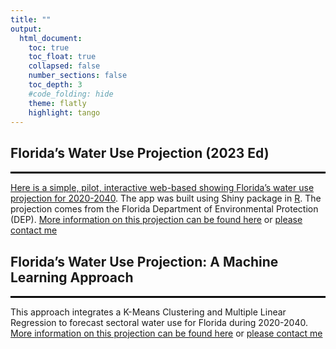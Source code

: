 ```yaml
---
title: ""
output: 
  html_document:
    toc: true
    toc_float: true
    collapsed: false
    number_sections: false
    toc_depth: 3
    #code_folding: hide
    theme: flatly
    highlight: tango
---
```


## 

## Florida's Water Use Projection (2023 Ed)
<hr style="border:1px solid black"> <!-- add black line -->

[Here is a simple, pilot, interactive web-based showing Florida's water use projection for 2020-2040](https://dattran-hydroeco.shinyapps.io/FL_WR_2023/). The app was built using Shiny package in [R](https://www.r-project.org/about.html). The projection comes from the Florida Department of Environmental Protection (DEP). [More information on this projection can be found here](http://edr.state.fl.us/Content/natural-resources/2024_AnnualAssessmentWaterResources_Chapter3.pdf) or [please contact me](https://dattran-hydroeco.github.io/index.html)

## Florida's Water Use Projection: A Machine Learning Approach
<hr style="border:1px solid black"> <!-- add black line -->
This approach integrates a K-Means Clustering and Multiple Linear Regression to forecast sectoral water use for Florida during 2020-2040. [More information on this projection can be found here](http://edr.state.fl.us/Content/natural-resources/2024_AnnualAssessmentWaterResources_Chapter3.pdf) or [please contact me](https://dattran-hydroeco.github.io/index.html)

<!-- ### R and R-Studio -->

<!-- #### [R](http://www.r-project.org) is a free open-source programming language that can be used for statistical analysis, data-simulation, graphing, and lots of other stuff. Another free program is [R-studio](http://www.rstudio.com), that provides a nice graphic interface for R. Download R first, then download R-studio. Both can run on PCs, Macs or Linux. Students will be learning R in the stats labs using the lab manual [](). -->

<!-- ### Python  -->
